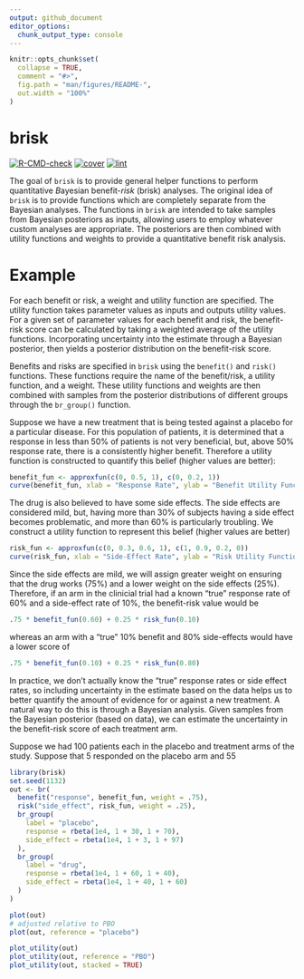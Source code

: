 ```yaml
---
output: github_document
editor_options: 
  chunk_output_type: console
---
```


<!-- README.md is generated from README.Rmd. Please edit that file -->

```r
knitr::opts_chunk$set(
  collapse = TRUE,
  comment = "#>",
  fig.path = "man/figures/README-",
  out.width = "100%"
)
```

# brisk

<!-- badges: start -->
[![R-CMD-check](https://github.com/rich-payne/brisk/actions/workflows/R-CMD-check.yaml/badge.svg)](https://github.com/rich-payne/brisk/actions/workflows/R-CMD-check.yaml)
[![cover](https://github.com/rich-payne/brisk/actions/workflows/cover.yaml/badge.svg)](https://github.com/rich-payne/brisk/actions/workflows/cover.yaml)
[![lint](https://github.com/rich-payne/brisk/actions/workflows/lint.yaml/badge.svg)](https://github.com/rich-payne/brisk/actions/workflows/lint.yaml)
<!-- badges: end -->

The goal of `brisk` is to provide general helper functions to perform quantitative *B*ayesian benefit-*risk* (brisk) analyses.  The original idea of `brisk` is to provide functions which are completely separate from the Bayesian analyses.  The functions in `brisk` are intended to take samples from Bayesian posteriors as inputs, allowing users to employ whatever custom analyses are appropriate.  The posteriors are then combined with utility functions and weights to provide a quantitative benefit risk analysis.

# Example

For each benefit or risk, a weight and utility function are specified.  The utility function takes parameter values as inputs and outputs utility values.  For a given set of parameter values for each benefit and risk, the benefit-risk score can be calculated by taking a weighted average of the utility functions.  Incorporating uncertainty into the estimate through a Bayesian posterior, then yields a posterior distribution on the benefit-risk score.

Benefits and risks are specified in `brisk` using the `benefit()` and `risk()` functions.  These functions require the name of the benefit/risk, a utility function, and a weight.  These utility functions and weights are then combined with samples from the posterior distributions of different groups through the `br_group()` function.

Suppose we have a new treatment that is being tested against a placebo for a particular disease.  For this population of patients, it is determined that a response in less than 50% of patients is not very beneficial, but, above 50% response rate, there is a consistently higher benefit.  Therefore a utility function is constructed to quantify this belief (higher values are better):

```r
benefit_fun <- approxfun(c(0, 0.5, 1), c(0, 0.2, 1))
curve(benefit_fun, xlab = "Response Rate", ylab = "Benefit Utility Function")
```

The drug is also believed to have some side effects.  The side effects are considered mild, but, having more than 30% of subjects having a side effect becomes problematic, and more than 60% is particularly troubling.  We construct a utility function to represent this belief (higher values are better)

```r
risk_fun <- approxfun(c(0, 0.3, 0.6, 1), c(1, 0.9, 0.2, 0))
curve(risk_fun, xlab = "Side-Effect Rate", ylab = "Risk Utility Function")
```

Since the side effects are mild, we will assign greater weight on ensuring that the drug works (75%) and a lower weight on the side effects (25%).  Therefore, if an arm in the clinicial trial had a known "true" response rate of 60% and a side-effect rate of 10%, the benefit-risk value would be

```r
.75 * benefit_fun(0.60) + 0.25 * risk_fun(0.10)
```

whereas an arm with a "true" 10% benefit and 80% side-effects would have a lower score of

```r
.75 * benefit_fun(0.10) + 0.25 * risk_fun(0.80)
```

In practice, we don't actually know the "true" response rates or side effect rates, so including uncertainty in the estimate based on the data helps us to better quantify the amount of evidence for or against a new treatment.  A natural way to do this is through a Bayesian analysis.  Given samples from the Bayesian posterior (based on data), we can estimate the uncertainty in the benefit-risk score of each treatment arm.

Suppose we had 100 patients each in the placebo and treatment arms of the study.  Suppose that 5 responded on the placebo arm and 55

```r
library(brisk)
set.seed(1132)
out <- br(
  benefit("response", benefit_fun, weight = .75),
  risk("side_effect", risk_fun, weight = .25),
  br_group(
    label = "placebo",
    response = rbeta(1e4, 1 + 30, 1 + 70),
    side_effect = rbeta(1e4, 1 + 3, 1 + 97)
  ),
  br_group(
    label = "drug",
    response = rbeta(1e4, 1 + 60, 1 + 40),
    side_effect = rbeta(1e4, 1 + 40, 1 + 60)
  )
)

plot(out)
# adjusted relative to PBO
plot(out, reference = "placebo")

plot_utility(out)
plot_utility(out, reference = "PBO")
plot_utility(out, stacked = TRUE)
```

